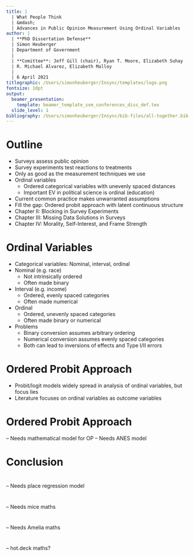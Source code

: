 ```yaml
---
title: |
  | What People Think
  | &mdash;
  | Advances in Public Opinion Measurement Using Ordinal Variables
author: |
  | **PhD Dissertation Defense**
  | Simon Heuberger
  | Department of Government
  | 
  | **Comittee**: Jeff Gill (chair), Ryan T. Moore, Elizabeth Suhay
  | R. Michael Alvarez, Elizabeth Malloy
  | 
  | 6 April 2021
titlegraphic: /Users/simonheuberger/Insync/templates/logo.png
fontsize: 10pt
output:
  beamer_presentation:
    template: beamer_template_svm_conferences_diss_def.tex
  slide_level: 1
bibliography: /Users/simonheuberger/Insync/bib-files/all-together.bib
---
```



# Outline

* Surveys assess public opinion
* Survey experiments test reactions to treatments
* Only as good as the measurement techniques we use
* Ordinal variables
    + Ordered categorical variables with unevenly spaced distances
    + Important EV in political science is ordinal (education)
* Current common practice makes unwarranted assumptions
* Fill the gap: Ordered probit approach with latent continuous structure
* Chapter II: Blocking in Survey Experiments
* Chapter III: Missing Data Solutions in Surveys
* Chapter IV: Morality, Self-Interest, and Frame Strength


# 

\centering \LARGE \textcolor{pigmentblue}{Ordinal Variables and Proposed Ordered Probit Approach}


# Ordinal Variables

* Categorical variables: Nominal, interval, ordinal
* Nominal (e.g. race)
    + Not intrinsically ordered
    + Often made binary
* Interval (e.g. income)
    + Ordered, evenly spaced categories
    + Often made numerical
* Ordinal
    + Ordered, unevenly spaced categories
    + Often made binary or numerical
* Problems
    + Binary conversion assumes arbitrary ordering
    + Numerical conversion assumes evenly spaced categories
    + Both can lead to inversions of effects and Type I/II errors


# Ordered Probit Approach

* Probit/logit models widely spread in analysis of ordinal variables, but focus lies 
* Literature focuses on ordinal variables as outcome variables

# Ordered Probit Approach

-- Needs mathematical model for OP
-- Needs ANES model

# 

\centering \LARGE \textcolor{pigmentblue}{Chapter II: Blocking in Survey Experiments with a New Method to Measure Ordinal Variables}

# 

\centering \LARGE \textcolor{pigmentblue}{Chapter III: Quality Comparison of Major Missing Data Solutions with a Proposed New Method for Ordinal Variables}

# 

\centering \LARGE \textcolor{pigmentblue}{Chapter IV: Morality, Self-Interest, and Frame Strength}


<!-- Example of table, delete when done -->
<!-- \begin{table}[H] -->
<!-- \caption{Randomization in Experiments} -->
<!-- \centering -->
<!-- \begin{tabular}{*{2}{l}} -->
<!-- \bottomrule -->
<!-- \midrule -->
<!-- Unit Characteristics Are Known & Unit Characteristics Are Not Known\\ -->
<!-- \midrule -->
<!-- Complete Randomization & Complete Randomization\\ -->
<!-- `Nonsequential' Blocking & -------- \\ -->
<!-- -------- & Sequential Blocking\\ -->
<!-- \bottomrule -->
<!-- \end{tabular} -->
<!-- \label{seq_rand_overview} -->
<!-- \end{table} -->

<!-- Example of three bullet levels, delete when done -->
<!-- * Original -->
<!--     + Online survey experiment in chapter IV -->
<!--         - Once with sequential blocking -->
<!--         - Once with complete randomization -->

<!-- Example of equation, delete when done -->
<!-- * Entropy measure $H$, for a given discrete variable $f(X)=[p_1,p_2,...,p_k]$: -->
<!-- $$H = - \sum p_i ln(p_i), \sum p_i = 1$$ -->

<!--     $p_i$: observed counts for each possible answer category of survey variable -->


# Conclusion


# 
\centering \LARGE \textcolor{pigmentblue}{Thank you!}




# 
\centering \LARGE \textcolor{pigmentblue}{Chapter II}

#
\begin{figure}[H]
  \includegraphics[width=\textwidth,height=\textheight,keepaspectratio]{Boxplot-Law-Large-Numbers-1.pdf}
  \caption{\scriptsize{Figure 2.1: Distances Between Treatment Group Means in Randomized and Blocked Data. Increasing Sample Size for 2 (Top Row), 3 (Second Row), 5 (Third Row), and 10 Treatment Groups (Bottom Row). Leftmost Pair on the Right Panel Is the Same as the Pair on the Left Panel}}
\end{figure}

#
\begin{figure}[H]
  \includegraphics[width=\textwidth,height=\textheight,keepaspectratio]{Hist-Law-Large-Numbers-1.pdf}
  \caption{\scriptsize{Figure 2.2: Distribution of Treatment Group Differences in Randomized and Blocked Data for 2 (Top Left), 3 (Top Right), 5 (Bottom Left), and 10 Treatment Groups (Bottom Right). Overlapping Area Shown in Dark Purple}}
\end{figure}

# 
\begin{figure}
\centering
\begin{tikzpicture}
    \node [block2rw] (model) {\scriptsize{Linear Model: Ordinal Variable $\sim$ Predictors}};
    \node [block2rw, below =1cm of model] (train) {\scriptsize{Train model on data}};
    \node [block2rw, below =1cm of train] (cutoff) {\scriptsize{Estimate cutoff thresholds between categories}};
    \node [block2rw, below =1cm of cutoff] (bin) {\scriptsize{Bin cases according to linear predictors}};
    \node [block2rw, below =1cm of bin] (cats) {\scriptsize{Use re-estimated categories}};
	\coordinate[below=0cm of model] (modelc);
	\coordinate[above=0cm of train] (trainac);
	\coordinate[below=0cm of train] (trainbc);
	\coordinate[above=0cm of cutoff] (cutoffac);
	\coordinate[below=0cm of cutoff] (cutoffbc);
	\coordinate[above=0cm of bin] (binac);
	\coordinate[below=0cm of bin] (binbc);
	\coordinate[above=0cm of cats] (catsc);
	\path [line] (modelc) -- (trainac);
	\path [line] (trainbc) -- (cutoffac);
	\path [line] (cutoffbc) -- (binac);
	\path [line] (binbc) -- (catsc);
\end{tikzpicture}
\caption{\scriptsize{Figure 2.3: Ordered Probit Workflow}}
\end{figure}

#
\begin{table}[!htbp] \centering 
  \caption{Table 2.1: Ordered Probit Threshold Estimates} 
  \label{education-categories} 
\begin{tabular}{r@{}lr@{}lr@{}lr@{}l} 
\\[-1.8ex]\hline 
\hline \\[-1.8ex] 
\multicolumn{2}{c}{Thresholds} & \multicolumn{2}{c}{Coefficients} & \multicolumn{2}{c}{Standard Errors} & \multicolumn{2}{c}{t-values} \\ 
\hline \\[-1.8ex] 
Up to 1st $\mid$ & \,1st-4th & -7.&869 & 1.&024 & -7.&681 \\ 
1st-4th $\mid$ & \,5th-6th & -7.&146 & 0.&717 & -9.&965 \\ 
5th-6th $\mid$ & \,7th-8th & -5.&379 & 0.&326 & -16.&515 \\ 
7th-8th $\mid$ & \,9th & -4.&671 & 0.&253 & -18.&472 \\ 
9th $\mid$ & \,10th & -3.&920 & 0.&206 & -19.&070 \\ 
10th $\mid$ & \,11th & -3.&468 & 0.&188 & -18.&489 \\ 
11th $\mid$ & \,12th & -2.&984 & 0.&174 & -17.&100 \\ 
12th $\mid$ & \,HS grad & -2.&511 & 0.&166 & -15.&116 \\ 
HS grad $\mid$ & \,Some college & -0.&711 & 0.&154 & -4.&607 \\ 
Some college $\mid$ & \,Associate & 0.&384 & 0.&154 & 2.&500 \\ 
Associate $\mid$ & \,Bachelor's & 1.&045 & 0.&154 & 6.&766 \\ 
Bachelor's $\mid$ & \,Master's & 2.&478 & 0.&160 & 15.&538 \\ 
Master's $\mid$ & \,Professional & 4.&099 & 0.&177 & 23.&144 \\ 
Professional $\mid$ & \,Doctorate & 4.&838 & 0.&197 & 24.&589 \\ 
\hline \\[-1.8ex] 
\end{tabular} 
\end{table}

#
\begin{figure}[H]
  \includegraphics[width=\textwidth,height=\textheight,keepaspectratio]{Density-Education-Categories-Linear-Predictors-1.pdf}
  \caption{\scriptsize{Figure 2.4: Distribution of Education Linear Predictor Data Cases. Vertical Lines Are Threshold Cutpoints. No Cases Fall Lower than `12th|HS grad` or Higher than `Master's|Professional`}}
\end{figure}

#
\begin{figure}[H]
  \includegraphics[width=\textwidth,height=\textheight,keepaspectratio]{Barplot-Education-Categories-1.pdf}
  \caption{\scriptsize{Figure 2.5: Distribution of Education Categories. Original ANES Categories on the Left, Ordered Probit Estimated Categories on the Right. Categories Below `High School Graduate` and `Above Master's` Are Gone. OP Categories Can Now Be Used For Blocking}}
\end{figure}

#
 \begin{table}[!htbp] \centering  
 \caption{Table 2.2: Summary of ANOVA Regression of Variable on ANES/OP Indicator. Differentiated by Treatment Group}   
 \label{aov-sum}
\resizebox{\textwidth}{!}{
 \begin{tabular}{@{\extracolsep{5pt}} D{.}{.}{-3} D{.}{.}{-3} D{.}{.}{-3} D{.}{.}{-3} D{.}{.}{-3} D{.}{.}{-3} } 
 \\[-1.8ex]\hline 
 \hline \\[-1.8ex] 
 \multicolumn{1}{l}{} & \multicolumn{1}{l}{Df} & \multicolumn{1}{l}{Sum.Sq} & \multicolumn{1}{l}{Mean.Sq} & \multicolumn{1}{l}{F-value} & \multicolumn{1}{l}{p-value} \\ 
 \hline \\[-1.8ex] 
\multicolumn{1}{l}{\textbf{Age}} & & & & & \\ 
 \multicolumn{1}{l}{T1} & 1 & 0.107 & 0.107 & 0.000 & 0.985 \\
 \multicolumn{1}{l}{T1 Residuals} & 2,098 & 641,917.600 & 305.966 & & \\
 \multicolumn{1}{l}{T2} & 1 & 414.519 & 414.519 & 1.340 & 0.247 \\ 
 \multicolumn{1}{l}{T2 Residuals} & 2,098 & 648,946.600 & 309.317 & & \\
 \multicolumn{1}{l}{T3} & 1 & 427.954 & 427.954 & 1.401 & 0.237 \\
 \multicolumn{1}{l}{T3 Residuals} & 2,098 & 641,038.400 & 305.547 & & \\ 
 & & & & & \\
\multicolumn{1}{l}{\textbf{Feel Trump}} & & & & & \\  
 \multicolumn{1}{l}{T1} & 1 & 1,164.808 & 1,164.808 & 0.979 & 0.323 \\ 
 \multicolumn{1}{l}{T1 Residuals} & 2,098 & 2,496,492.000 & 1,189.939 & & \\
 \multicolumn{1}{l}{T2} & 1 & 7,054.667 & 7,054.667 & 5.699 & 0.017 \\ 
 \multicolumn{1}{l}{T2 Residuals} & 2,098 & 2,597,204.000 & 1,237.943 & & \\
 \multicolumn{1}{l}{T3} & 1 & 2,486.298 & 2,486.298 & 2.023 & 0.155 \\ 
 \multicolumn{1}{l}{T3 Residuals} & 2,098 & 2,577,984.000 & 1,228.782 & & \\ 
 \hline \\[-1.8ex]
 \end{tabular}} 
 \end{table}

#
-- Needs place regression model

#
\begin{figure}[H]
  \includegraphics[width=\textwidth,height=\textheight,keepaspectratio]{Density-Plot-Placebo-Treatment-1.pdf}
  \caption{\scriptsize{Figure 2.6: Distribution of Placebo Treatment Coeﬀicients by Education Set. Overlapping Area Shown in Dark Purple}}
\end{figure}




# 
\centering \LARGE \textcolor{pigmentblue}{Chapter III}

# 
\begin{figure}
\centering
\resizebox{\textwidth}{!}{
\begin{tikzpicture}
    \node [block3] (ds) {\scriptsize{Data set with missing values}};
    \node [block2r, above right=1.2cm and 1.8cm of ds] (imp1) {\scriptsize{Imputed data set 1}};
    \node [block2r, above right=-0.4cm and 1.8cm of ds] (imp2) {\scriptsize{Imputed data set 2}};
    \node [block2r, below right=1.2cm and 1.8cm of ds] (impi) {\scriptsize{Imputed data set $i$}};
	\coordinate[right=0cm of ds] (dsc);
	\coordinate[left=0cm of imp1] (imp1lc);	
	\coordinate[left=0cm of imp2] (imp2lc);	
	\coordinate[left=0cm of impi] (impilc);	
	\path [line] (dsc) -- (imp1lc);
	\path [line] (dsc) -- (imp2lc);
	\path (imp2) --node[auto=false]{\Large{\vdots}} (impi);
	\path [line] (dsc) -- (impilc);
    \node [block2r, right=1cm of imp1] (results1) {\scriptsize{Results 1}};
    \node [block2r, right=1cm of imp2] (results2) {\scriptsize{Results 2}};
    \node [block2r, right=1cm of impi] (resultsi) {\scriptsize{Results $i$}};
	\coordinate[right=0cm of imp1] (imp1rc);
	\coordinate[right=0cm of imp2] (imp2rc);
	\coordinate[right=0cm of impi] (impirc);
	\coordinate[left=0cm of results1] (results1lc);	
	\coordinate[left=0cm of results2] (results2lc);	
	\coordinate[left=0cm of resultsi] (resultsilc);	
	\path [line] (imp1rc) -- (results1lc);
	\path [line] (imp2rc) -- (results2lc);
	\path (results2) --node[auto=false]{\Large{\vdots}} (resultsi);
	\path [line] (impirc) -- (resultsilc);
    \node [block3, below right=1.2cm and 1.8cm of results1] (results) {\scriptsize{Combined result}};
	\coordinate[left=0cm of results] (resultsc);
	\coordinate[right=0cm of results1] (results1rc);	
	\coordinate[right=0cm of results2] (results2rc);	
	\coordinate[right=0cm of resultsi] (resultsirc);	
	\path [line] (results1rc) -- (resultsc);
	\path [line] (results2rc) -- (resultsc);
	\path [line] (resultsirc) -- (resultsc);
\end{tikzpicture}}
\label{mi-workflow}
\caption{\scriptsize{Figure 3.1: Multiple Imputation Workflow}}
\end{figure}

#
-- Needs mice maths

# 
-- Needs Amelia maths

# 
-- hot.deck maths?

#
\begin{table}[!htbp] 
  \centering
  \caption{Table 3.1: Illustrative Data}
  \label{ordmiss-ordspace}
\resizebox{\textwidth}{!}{
\begin{tabular}{lccccc}
  \bottomrule 
  \midrule
  Respondent & Age & Party ID & Education & Income & Gender\\
  \hline
  A & 25 & Republican & High School Graduate & \$30-40,000 & Male \\
  B & 40 & NA & Some High School &  \$20-30,000 & Female\\
  C & 30 & Democrat & Bachelor's Degree &  \$50-60,000 & Female\\
  \bottomrule 
  \end{tabular}}
\end{table}

#
\begin{table}[!htbp] \centering 
  \caption{Table 3.2: Illustrative Data `polr` Results} 
  \label{ordmiss-ill-res} 
\begin{tabular}{r@{}lr@{}l} 
\\[-1.8ex]\hline 
\hline \\[-1.8ex] 
\multicolumn{2}{c}{Intercepts} & \multicolumn{2}{c}{Thresholds} \\ 
\hline \\[-1.8ex] 
Less Than High School $\mid$ & \,Some High School & 2.&418 \\ 
Some High School $\mid$ & \,High School Graduate & 3.&495 \\ 
High School Graduate $\mid$ & \,Some College & 4.&214 \\ 
Some College $\mid$ & \,Bachelor's Degree & 5.&727 \\ 
Bachelor's Degree $\mid$ & \,Master's Degree & 7.&412 \\ 
\hline \\[-1.8ex] 
\end{tabular} 
\end{table} 

#
\begin{table}[!htbp] \centering 
  \caption{Table 3.3: Illustrative Data Value Replacements} 
  \label{ordmiss-ill-mid} 
\begin{tabular}{@{\extracolsep{5pt}} D{.}{.}{-3} D{.}{.}{-3} } 
\\[-1.8ex]\hline 
\hline \\[-1.8ex] 
\multicolumn{1}{c}{Original Education Categories} & \multicolumn{1}{c}{Mid-Cutpoints} \\ 
\hline \\[-1.8ex] 
\multicolumn{1}{c}{Less Than High School} & 1.879 \\ 
\multicolumn{1}{c}{Some High School} & 2.956 \\ 
\multicolumn{1}{c}{High School Graduate} & 3.854 \\ 
\multicolumn{1}{c}{Some College} & 4.970 \\ 
\multicolumn{1}{c}{Bachelor's Degree} & 6.569 \\ 
\multicolumn{1}{c}{Master's Degree} & 8.254 \\ 
\hline \\[-1.8ex] 
\end{tabular} 
\end{table}

# 
 \begin{table}[!htbp] \centering   
 \caption{Table 3.4: Accuracy of Multiple Imputation Methods. ANES and CCES Data, MAR, 5 Variables with NA (reduced)}   
 \label{mar.5var}  
\resizebox{6cm}{!}{
 \begin{tabular}{ccr@{}lr@{}l}  
 \\[-1.8ex]\hline 
 \hline \\[-1.8ex]  
 \multicolumn{1}{c}{Method} & \multicolumn{1}{c}{Variable} & \multicolumn{2}{c}{ANES} & \multicolumn{2}{c}{CCES} \\
 \hline \\[-1.8ex]  
 true & Male & 0.&4890 & 0.&4830 \\
 hd.ord & Male & --0.&0013 & --0.&0011 \\
 hot.deck & Male & --0.&0013 & --0.&0014 \\
 amelia & Male & +0.&0002 & --0.&0001 \\
 mice & Male & +0.&0001 & --0.&0001 \\
 na.omit & Male & --0.&0392 & --0.&0414 \\
 true & Interest & 2.&9340 & 3.&3290 \\
 hd.ord & Interest & --0.&0130 & --0.&0125 \\
 hot.deck & Interest & --0.&0191 & --0.&0196 \\ 
 amelia & Interest & +0.&0003 & +0.&0003 \\ 
 mice & Interest & +0.&0003 & +0.&0000 \\
 na.omit & Interest & --0.&0705 & --0.&0724 \\
 true & Age & 50.&0410 & 52.&8230 \\
 hd.ord & Age & --0.&3888 & --0.&2616 \\
 hot.deck & Age & --0.&4597 & --0.&3895 \\
 amelia & Age & +0.&0007 & --0.&0033 \\
 mice & Age & +0.&0017 & --0.&0073 \\
 na.omit & Age & --1.&1875 & --1.&2361 \\
 \hline \\[-1.8ex]  
\end{tabular}} 
\end{table} 

#
\begin{table}[!htbp] \centering 
 \caption{Table 3.5: Accuracy of Multiple Imputation Methods. ANES and CCES Data, MNAR, 5 Variables with NA (reduced)}  
 \label{mnar.5var} 
\resizebox{6cm}{!}{
 \begin{tabular}{ccr@{}lr@{}l} 
 \\[-1.8ex]\hline 
 \hline \\[-1.8ex]  
 \multicolumn{1}{c}{Method} & \multicolumn{1}{c}{Variable} & \multicolumn{2}{c}{ANES} & \multicolumn{2}{c}{CCES} \\
 \hline \\[-1.8ex]  
 true & Male & 0.&4890 & 0.&4830 \\ 
 hd.ord & Male & --0.&0136 & --0.&0116 \\ 
 hot.deck & Male & --0.&0133 & --0.&0124 \\
 amelia & Male & --0.&0132 & --0.&0121 \\
 mice & Male & --0.&0132 & --0.&0120 \\
 na.omit & Male & --0.&0214 & --0.&0219 \\
 true & Interest & 2.&9340 & 3.&3290 \\ 
 hd.ord & Interest & --0.&0288 & --0.&0246 \\ 
 hot.deck & Interest & --0.&0335 & --0.&0296 \\
 amelia & Interest & --0.&0167 & --0.&0146 \\
 mice & Interest & --0.&0167 & --0.&0146 \\
 na.omit & Interest & --0.&0379 & --0.&0372 \\
 true & Age & 50.&0410 & 52.&8230 \\
 hd.ord & Age & --0.&6319 & --0.&4596 \\ 
 hot.deck & Age & --0.&7415 & --0.&5929 \\ 
 amelia & Age & --0.&2450 & --0.&2266 \\
 mice & Age & --0.&2369 & --0.&2160 \\ 
 na.omit & Age & --0.&6427 & --0.&6392 \\
 \hline \\[-1.8ex] 
\end{tabular}} 
\end{table}

#
\begin{table}[!htbp] \centering  
 \caption{Table 3.6: Accuracy of Multiple Imputation Methods. ANES and CCES Data, 2 Ordinal Variables (Education, Interest), MAR, 4 Variables with NA (reduced)} 
 \label{mult.mar.4var} 
\resizebox{7cm}{!}{
 \begin{tabular}{ccr@{}lr@{}l} 
 \\[-1.8ex]\hline 
 \hline \\[-1.8ex] 
 \multicolumn{1}{c}{Method} & \multicolumn{1}{c}{Variable} & \multicolumn{2}{c}{ANES} & \multicolumn{2}{c}{CCES} \\
 \hline \\[-1.8ex]
 true & Democrat & 0.&3420 & 0.&3770 \\
 hd.ord & Democrat & --0.&0008 & +0.&0002 \\
 hot.deck & Democrat & --0.&0018 & --0.&0005 \\
 amelia & Democrat & +0.&0002 & +0.&0001 \\
 mice & Democrat & +0.&0001 & +0.&0002 \\
 ha.omit & Democrat & --0.&0333 & --0.&0294 \\
 true & Income & 16.&6140 & 6.&4810 \\
 hd.ord & Income & --0.&0830 & --0.&0246 \\
 hot.deck & Income & --0.&1523 & --0.&0516 \\
 amelia & Income & +0.&0010 & --0.&0006 \\
 mice & Income & --0.&0008 & +0.&0002 \\
 ha.omit & Income & --0.&5771 & --0.&2564 \\
 \hline \\[-1.8ex] 
\end{tabular}} 
\end{table} 

#
\begin{table}[!htbp] \centering
 \caption{Table 3.7: Accuracy of Multiple Imputation Methods. ANES and CCES Data, 2 Ordinal Variables (Education, Interest), MNAR, 4 Variables with NA (reduced)} 
 \label{mult.mnar.4var} 
\resizebox{7cm}{!}{
 \begin{tabular}{ccr@{}lr@{}l} 
 \\[-1.8ex]\hline  
 \hline \\[-1.8ex]
 \multicolumn{1}{c}{Method} & \multicolumn{1}{c}{Variable} & \multicolumn{2}{c}{ANES} & \multicolumn{2}{c}{CCES} \\
 \hline \\[-1.8ex] 
 true & Democrat & 0.&3420 & 0.&3770 \\ 
 hd.ord & Democrat & --0.&0142 & --0.&0133 \\ 
 hot.deck & Democrat & --0.&0155 & --0.&0131 \\
 amelia & Democrat & --0.&0136 & --0.&0131 \\
 mice & Democrat & --0.&0127 & --0.&0130 \\
 na.omit & Democrat & --0.&0211 & --0.&0185 \\
 true & Income & 16.&6140 & 6.&4810 \\
 hd.ord & Income & --0.&2481 & --0.&1034 \\ 
 hot.deck & Income & --0.&3174 & --0.&1303 \\
 amelia & Income & --0.&1555 & --0.&0741 \\
 mice & Income & --0.&1568 & --0.&0730 \\
 na.omit & Income & --0.&3114 & --0.&1513 \\
 \hline \\[-1.8ex] 
\end{tabular}} 
\end{table} 

#
\begin{figure}[H]
  \includegraphics[width=\textwidth,height=\textheight,keepaspectratio]{Increased-Missingness-20-Percent-1.pdf}
  \caption{\scriptsize{Figure 3.6: Accuracy of Multiple Imputation Methods for 20 Percent Missingness. CCES Data, MAR, Five Variables with NA. Y-Axis Shows Percentages/Means}}
\end{figure}

#
\begin{figure}[H]
  \includegraphics[width=\textwidth,height=\textheight,keepaspectratio]{Increased-Missingness-50-Percent-1.pdf}
  \caption{\scriptsize{Figure 3.7: Accuracy of Multiple Imputation Methods for 50 Percent Missingness. CCES Data, MAR, Five Variables with NA. Y-Axis Shows Percentages/Means}}
\end{figure}

#
\begin{table}[!htbp] \centering 
  \caption{Table 3.8: Runtimes of Multiple Imputation Methods (in Minutes). ANES and CCES Data, MAR, 5 Variables with NA} 
  \label{runtimes5var} 
\begin{tabular}{@{\extracolsep{5pt}} D{.}{.}{-3} D{.}{.}{-3} D{.}{.}{-3} } 
\\[-1.8ex]\hline 
\hline \\[-1.8ex] 
\multicolumn{1}{c}{} & \multicolumn{1}{c}{ANES} & \multicolumn{1}{c}{CCES} \\ 
\hline \\[-1.8ex] 
\multicolumn{1}{c}{hd.ord} & 2.632 & 2.778 \\ 
\multicolumn{1}{c}{hot.deck} & 2.628 & 2.786 \\ 
\multicolumn{1}{c}{amelia} & 9.052 & 10.611 \\ 
\multicolumn{1}{c}{mice} & 50.445 & 57.205 \\ 
\hline \\[-1.8ex] 
\end{tabular} 
\end{table}

# 
\begin{table}[!htbp] \centering 
  \caption{Table 3.9: Runtimes of Multiple Imputation Methods (in Minutes) by Percentage of Missingness. CCES Data} 
  \label{run.cces.perc} 
\begin{tabular}{@{\extracolsep{5pt}} D{.}{.}{-3} D{.}{.}{-3} D{.}{.}{-3} } 
\\[-1.8ex]\hline 
\hline \\[-1.8ex] 
\multicolumn{1}{c}{Method} & \multicolumn{1}{c}{20\% NA} & \multicolumn{1}{c}{50\% NA} \\ 
\hline \\[-1.8ex] 
\multicolumn{1}{c}{hd.ord} & 2.780 & 12.920 \\ 
\multicolumn{1}{c}{hot.deck} & 2.790 & 13.030 \\ 
\multicolumn{1}{c}{amelia} & 10.610 & 28.770 \\ 
\multicolumn{1}{c}{mice} & 57.210 & 158.840 \\ 
\hline \\[-1.8ex] 
\end{tabular} 
\end{table} 

#
\begin{table}[!htbp] \centering 
  \caption{Table 3.10: `lm` and `polr` Differences in 1992 ANES Data as Used by Bartels (1999)} 
  \label{ordmiss-bartels-92} 
\resizebox{\textwidth}{!}{
\begin{tabular}{@{\extracolsep{5pt}}lD{.}{.}{-3} D{.}{.}{-3} D{.}{.}{-3} } 
\\[-1.8ex]\hline 
\hline \\[-1.8ex] 
 & \multicolumn{3}{c}{\textit{Dependent variable:}} \\ 
\cline{2-4} 
\\[-1.8ex] & \multicolumn{1}{c}{Campaign Interest} & \multicolumn{1}{c}{Education} & \multicolumn{1}{c}{Education} \\ 
\\[-1.8ex] & \multicolumn{1}{c}{\textit{OLS}} & \multicolumn{1}{c}{\textit{OLS}} & \multicolumn{1}{c}{\textit{ordered}} \\ 
 & \multicolumn{1}{c}{\textit{}} & \multicolumn{1}{c}{\textit{}} & \multicolumn{1}{c}{\textit{logistic}} \\ 
\hline \\[-1.8ex] 
 Education & 0.023^{}$ $(0.004) &  &  \\ 
  Age & 0.002^{}$ $(0.001) & -0.032^{}$ $(0.004) & -0.021^{}$ $(0.003) \\ 
  Income & 0.071^{}$ $(0.037) & 4.092^{}$ $(0.245) & 3.133^{}$ $(0.204) \\ 
  Black & -0.028$ $(0.028) & -0.865^{}$ $(0.198) & -0.673^{}$ $(0.150) \\ 
  Female & -0.055^{}$ $(0.018) & -0.058$ $(0.133) & -0.054$ $(0.102) \\ 
  Partisan strength & 0.214^{}$ $(0.027) & 0.290$ $(0.198) & 0.196$ $(0.152) \\ 
  Days before election & -0.001^{}$ $(0.0005) & 0.014^{}$ $(0.004) & 0.012^{}$ $(0.003) \\ 
  Constant & 0.391^{}$ $(0.038) & -0.388$ $(0.273) &  \\ 
 \hline \\[-1.8ex] 
Observations & \multicolumn{1}{c}{1,359} & \multicolumn{1}{c}{1,359} & \multicolumn{1}{c}{1,359} \\ 
R$^{2}$ & \multicolumn{1}{c}{0.114} & \multicolumn{1}{c}{0.248} &  \\ 
Adjusted R$^{2}$ & \multicolumn{1}{c}{0.109} & \multicolumn{1}{c}{0.245} &  \\ 
Residual Std. Error & \multicolumn{1}{c}{0.331 (df = 1351)} & \multicolumn{1}{c}{2.401 (df = 1352)} &  \\ 
F Statistic & \multicolumn{1}{c}{24.750$^{}$ (df = 7; 1351)} & \multicolumn{1}{c}{74.507$^{}$ (df = 6; 1352)} &  \\ 
\hline \\[-1.8ex] 
\end{tabular}} 
\end{table} 

#
\begin{figure}[H]
  \includegraphics[width=\textwidth,height=\textheight,keepaspectratio]{Density-Plots-Bartels-1992-1.pdf}
  \caption{\scriptsize{Figure 3.8: Distributions of `lm` and `polr` Coefficients in 1992 ANES Data as Used by Bartels (1999)}}
\end{figure}




# 
\centering \LARGE \textcolor{pigmentblue}{Chapter IV}

#
\begin{table}[!htbp]
\caption{Table 4.1: Foundations of Moral Intuitions}
\centering
\resizebox{\textwidth}{!}{
\begin{tabular}{>{\itshape}l ll >{\itshape}l l}
\bottomrule 
\midrule
\multicolumn{2}{c}{\textbf{Positive}} & & \multicolumn{2}{c}{\textbf{Negative}}\\
\cmidrule{1-2}
\cmidrule{4-5}
Care & Cherishing, protecting others & & Harm & Hurting others\\
Fairness & Rendering justice by shared rules & & Cheating & Flouting justice/shared rules\\
Loyalty & Standing with your group & & Betrayal & Opposing your group\\
Authority & Submitting to tradition/authority & & Subversion & Resisting tradition/authority\\
Sanctity & Repulsion at disgust & & Degradation & Enjoyment of disgust \\
Liberty & Acting without constraint & & Oppression & Dominate/Constrain others\\
\bottomrule
\multicolumn{5}{l}{\footnotesize{Positive and negative foundations are conceptual opposites.}} \\
\end{tabular}}
\label{framing-foundations}
\end{table} 

#
\begin{table}[!htbp]
\captionof{table}{Table 4.2: Ordinal Logistic Regression Results (reduced)\label{exp-anes-op}}
\centering
\resizebox{\textwidth}{!}{
\begin{tabular}{@{\extracolsep{-60pt}}lD{.}{.}{-3} D{.}{.}{-3} } 
\\[-1.8ex]\hline 
\hline \\[-1.8ex] 
 & \multicolumn{2}{c}{\textit{Dependent variable:}} \\ 
\cline{2-3} 
\\[-1.8ex] & \multicolumn{2}{c}{Healthcare}\\ 
 & \multicolumn{1}{c}{ANES} & \multicolumn{1}{c}{OP}\\ 
\hline \\[-1.8ex] 
 Moral opposing &0.001$ $(-0.373$, $0.376) &-0.773^{}$ $(-1.121$, $-0.425) \\
 Moral supporting &0.481^{}$ $(0.124$, $0.838) &-0.352^{}$ $(-0.696$, $-0.007)\\ 
 Self-interest opposing &-0.053$ $(-0.385$, $0.279) &-0.578^{}$ $(-0.928$, $-0.228)\\ 
 Self-interest supporting &0.132$ $(-0.227$, $0.490) &-0.212$ $(-0.548$, $0.124) \\
\\[-1.8ex] & \multicolumn{2}{c}{Environment}\\
 & \multicolumn{1}{c}{ANES} & \multicolumn{1}{c}{OP}\\ 
\hline \\[-1.8ex] 
 Moral opposing &-0.662^{}$ $(-1.035$, $-0.288) &-0.390^{}$ $(-0.730$, $-0.051) \\ 
 Moral supporting &-0.128$ $(-0.503$, $0.247) &-0.222$ $(-0.571$, $0.127) \\ 
 Self-interest opposing &-0.207$ $(-0.575$, $0.161) &-0.270$ $(-0.614$, $0.073) \\ 
 Self-interest supporting &0.292^{}$ $(-0.056$, $0.640) &-0.054$ $(-0.397$, $0.289) \\ 
 \hline \\[-1.8ex] 
Observations & \multicolumn{1}{c}{1,062} & \multicolumn{1}{c}{1,103}\\ 
\hline \\[-1.8ex] 
\end{tabular}} 
\end{table}

#
\begin{figure}[H]
  \includegraphics[width=\textwidth,height=\textheight,keepaspectratio]{Scatterplot-Exponentiated-OP-HC-1.pdf}
  \caption{\scriptsize{Figure 4.1: Exponentiated Coefficients with Confidence Intervals. OP, Healthcare}}
\end{figure}

#
\begin{figure}[H]
  \includegraphics[width=\textwidth,height=\textheight,keepaspectratio]{Scatterplot-Exponentiated-OP-EV-1.pdf}
  \caption{\scriptsize{Figure 4.2: Exponentiated Coefficients with Confidence Intervals. OP, Environment}}
\end{figure}

#
\begin{figure}[H]
  \includegraphics[width=\textwidth,height=\textheight,keepaspectratio]{Scatterplot-Exponentiated-AN-EV-1.pdf}
  \caption{\scriptsize{Figure 4.3: Exponentiated Coefficients with Confidence Intervals. ANES, Environment}}
\end{figure}

#
\begin{table}[!htbp]
\captionof{table}{Table 4.3: Ordinal Logistic Regression Results. High and Low Morality, Healthcare (reduced)\label{exp-hc-mor-high-low}}
\centering
\resizebox{\textwidth}{!}{
\begin{tabular}{@{\extracolsep{-60pt}}lD{.}{.}{-3} D{.}{.}{-3} } 
\\[-1.8ex]\hline 
\hline \\[-1.8ex] 
 & \multicolumn{2}{c}{\textit{Dependent variable:}} \\ 
\cline{2-3} 
\\[-1.8ex] & \multicolumn{2}{c}{Healthcare} \\ 
 & \multicolumn{1}{c}{ANES High} & \multicolumn{1}{c}{ANES Low}\\
\hline \\[-1.8ex] 
 Moral opposing & -0.508$ $(-1.167$, $0.151) &0.205$ $(-0.513$, $0.923) \\
  Moral supporting &0.760^{}$ $(0.114$, $1.406) &0.510^{}$ $(-0.083$, $1.103) \\ 
  Self-interest opposing & -0.00002$ $(-0.600$, $0.600) &0.013$ $(-0.552$, $0.578) \\
  Self-interest supporting &0.023$ $(-0.620$, $0.667) &0.044$ $(-0.577$, $0.665) \\
 \hline \\[-1.8ex] 
Observations & \multicolumn{2}{c}{354}\\
\\[-1.8ex] & \multicolumn{1}{c}{OP High} & \multicolumn{1}{c}{OP Low} \\ 
\hline \\[-1.8ex] 
 Moral opposing & -1.132^{}$ $(-1.747$, $-0.517) & -0.467$ $(-1.084$, $0.150) \\ 
  Moral supporting & -0.452$ $(-1.069$, $0.165) & -0.236$ $(-0.869$, $0.397) \\ 
  Self-interest opposing & -0.917^{}$ $(-1.553$, $-0.282) & -0.463$ $(-1.102$, $0.177) \\ 
  Self-interest supporting & -0.223$ $(-0.801$, $0.355) & -0.265$ $(-0.877$, $0.348) \\ 
 \hline \\[-1.8ex] 
Observations & \multicolumn{2}{c}{367} \\ 
\hline \\[-1.8ex] 
\end{tabular}}
\end{table}

#
\begin{table}[!htbp]
\captionof{table}{Table 4.4: Ordinal Logistic Regression Results. High and Low Morality, Environment (reduced)\label{exp-ev-mor-high-low}}
\centering
\resizebox{\textwidth}{!}{
\begin{tabular}{@{\extracolsep{-60pt}}lD{.}{.}{-3} D{.}{.}{-3} } 
\\[-1.8ex]\hline 
\hline \\[-1.8ex] 
 & \multicolumn{2}{c}{\textit{Dependent variable:}} \\ 
\cline{2-3} 
\\[-1.8ex] & \multicolumn{2}{c}{Environment} \\ 
 & \multicolumn{1}{c}{ANES High} & \multicolumn{1}{c}{ANES Low}\\
\hline \\[-1.8ex] 
 Moral opposing & -1.059^{}$ $(-1.706$, $-0.412) & -0.142$ $(-0.787$, $0.503) \\
  Moral supporting & -0.333$ $(-1.017$, $0.351) &0.409$ $(-0.264$, $1.083) \\
  Self-interest opposing & -0.121$ $(-0.780$, $0.538) &0.110$ $(-0.582$, $0.801) \\
  Self-interest supporting &0.237$ $(-0.370$, $0.844) &0.732^{}$ $(0.087$, $1.377) \\
 \hline \\[-1.8ex] 
Observations & \multicolumn{2}{c}{354}\\
\\[-1.8ex] & \multicolumn{1}{c}{OP High} & \multicolumn{1}{c}{OP Low} \\ 
\hline \\[-1.8ex] 
 Moral opposing & -0.987^{}$ $(-1.613$, $-0.360) &0.200$ $(-0.405$, $0.805) \\ 
  Moral supporting & -0.355$ $(-0.974$, $0.263) &0.285$ $(-0.335$, $0.906) \\ 
  Self-interest opposing & -0.674^{}$ $(-1.283$, $-0.065) &0.163$ $(-0.453$, $0.780) \\ 
  Self-interest supporting & -0.606^{}$ $(-1.257$, $0.045) &0.649^{}$ $(0.029$, $1.270) \\ 
 \hline \\[-1.8ex] 
Observations & \multicolumn{2}{c}{367}\\
\hline \\[-1.8ex] 
\end{tabular}}
\end{table}

#
\begin{table}
\captionof{table}{Table 4.5: Ordinal Logistic Regression Results. High and Low Self-Interest, Healthcare (reduced)\label{exp-hc-si-high-low}}
\centering
\resizebox{\textwidth}{!}{
\begin{tabular}{@{\extracolsep{-60pt}}lD{.}{.}{-3} D{.}{.}{-3} } 
\\[-1.8ex]\hline 
\hline \\[-1.8ex] 
 & \multicolumn{2}{c}{\textit{Dependent variable:}} \\ 
\cline{2-3} 
\\[-1.8ex] & \multicolumn{2}{c}{Healthcare} \\ 
 & \multicolumn{1}{c}{ANES High} & \multicolumn{1}{c}{ANES Low}\\
\hline \\[-1.8ex] 
 Moral opposing &0.024$ $(-0.634$, $0.682) & -0.275$ $(-0.950$, $0.401) \\
  Moral supporting &0.396$ $(-0.220$, $1.013) &0.478$ $(-0.176$, $1.132) \\
  Self-interest opposing &0.203$ $(-0.419$, $0.825) & -0.024$ $(-0.594$, $0.547) \\
  Self-interest supporting &0.261$ $(-0.374$, $0.895) &0.227$ $(-0.407$, $0.862) \\
 \hline \\[-1.8ex] 
Observations & \multicolumn{2}{c}{354}\\
\\[-1.8ex] & \multicolumn{1}{c}{OP High} & \multicolumn{1}{c}{OP Low} \\ 
\hline \\[-1.8ex] 
 Moral opposing & -0.877^{}$ $(-1.526$, $-0.229) & -0.752^{}$ $(-1.352$, $-0.153) \\ 
  Moral supporting & -0.699^{}$ $(-1.307$, $-0.090) & -0.488$ $(-1.099$, $0.123) \\ 
  Self-interest opposing & -0.666^{}$ $(-1.296$, $-0.036) & -0.706^{}$ $(-1.308$, $-0.104) \\ 
  Self-interest supporting & -0.576^{}$ $(-1.166$, $0.015) & -0.014$ $(-0.613$, $0.584) \\ 
 \hline \\[-1.8ex] 
Observations & \multicolumn{2}{c}{367}\\
\hline \\[-1.8ex] 
\end{tabular}} 
\end{table}

#
\begin{table}
\captionof{table}{Table 4.6: Ordinal Logistic Regression Results. High and Low Self-Interest, Environment (reduced)\label{exp-ev-si-high-low}}
\centering
\resizebox{\textwidth}{!}{
\begin{tabular}{@{\extracolsep{-60pt}}lD{.}{.}{-3} D{.}{.}{-3} } 
\\[-1.8ex]\hline 
\hline \\[-1.8ex] 
 & \multicolumn{2}{c}{\textit{Dependent variable:}} \\ 
\cline{2-3} 
\\[-1.8ex] & \multicolumn{2}{c}{Environment} \\ 
 & \multicolumn{1}{c}{ANES High} & \multicolumn{1}{c}{ANES Low}\\
\hline \\[-1.8ex] 
 Moral opposing & -0.346$ $(-1.019$, $0.328) & -0.672^{}$ $(-1.322$, $-0.022) \\
  Moral supporting &0.435$ $(-0.248$, $1.118) & -0.144$ $(-0.785$, $0.498) \\
  Self-interest opposing & -0.118$ $(-0.779$, $0.543) & -0.127$ $(-0.794$, $0.539) \\
  Self-interest supporting &0.564^{}$ $(-0.063$, $1.192) &0.116$ $(-0.495$, $0.726) \\
 \hline \\[-1.8ex] 
Observations & \multicolumn{2}{c}{354}\\
\\[-1.8ex] & \multicolumn{1}{c}{OP High} & \multicolumn{1}{c}{OP Low} \\ 
\hline \\[-1.8ex] 
 Moral opposing & -0.970^{}$ $(-1.579$, $-0.362) & -0.484$ $(-1.074$, $0.106) \\ 
  Moral supporting & -0.999^{}$ $(-1.620$, $-0.378) &0.201$ $(-0.439$, $0.840) \\ 
  Self-interest opposing & -0.600^{}$ $(-1.239$, $0.040) & -0.246$ $(-0.851$, $0.359) \\ 
  Self-interest supporting & -0.476$ $(-1.087$, $0.134) & -0.008$ $(-0.608$, $0.592) \\ 
 \hline \\[-1.8ex] 
Observations & \multicolumn{2}{c}{367}\\
\hline \\[-1.8ex] 
\end{tabular}}
\end{table}

#
 \begin{table}[H] \centering  
 \caption{Table 4.7: Accuracy of Multiple Imputation Methods. Framing Data, MAR, 5 Variables with NA (reduced)}   
 \label{mar.5var.frame} 
 \resizebox{7cm}{!}{
 \begin{tabular}{ccr@{}lr@{}l} 
 \\[-1.8ex]\hline 
 \hline \\[-1.8ex] 
 \multicolumn{1}{c}{Method} & \multicolumn{1}{c}{Variable} & \multicolumn{2}{c}{ANES} & \multicolumn{2}{c}{OP} \\
 \hline \\[-1.8ex]
 true & Employed & 0.&5612 & 0.&5684 \\ 
 hot.deck & Employed & +0.&0012 & +0.&0012 \\
 hd.ord & Employed & +0.&0013 & +0.&0013 \\
 amelia & Employed & +0.&0002 & +0.&0001 \\ 
 mice & Employed & --0.&0001 & --0.&0001 \\
 na.omit & Employed & --0.&0353 & --0.&0358 \\
 true & Age & 46.&3475 & 44.&9574 \\
 hot.deck & Age & --0.&1621 & --0.&1711 \\ 
 hd.ord & Age & --0.&3107 & --0.&2837 \\
 amelia & Age & --0.&0009 & +0.&0040 \\
 mice & Age & --0.&0073 & +0.&0000 \\ 
 na.omit & Age & --0.&8376 & --0.&8373 \\
 \hline \\[-1.8ex] 
\end{tabular}} 
\end{table} 

#
\begin{table}[H] \centering 
 \caption{Table 4.8: Accuracy of Multiple Imputation Methods. Framing Data, MNAR, 5 Variables with NA (reduced)}  
 \label{mnar.5var.frame}  
 \resizebox{7cm}{!}{
\begin{tabular}{ccr@{}lr@{}l} 
 \\[-1.8ex]\hline 
 \hline \\[-1.8ex]
 \multicolumn{1}{c}{Method} & \multicolumn{1}{c}{Variable} & \multicolumn{2}{c}{ANES} & \multicolumn{2}{c}{OP} \\
 \hline \\[-1.8ex] 
 true & Employed & 0.&5612 & 0.&5684 \\
 hot.deck & Employed & --0.&0027 & --0.&0028 \\
 hd.ord & Employed & --0.&0030 & --0.&0034 \\
 amelia & Employed & --0.&0031 & --0.&0030 \\
 mice & Employed & --0.&0030 & --0.&0030 \\
 na.omit & Employed & --0.&0180 & --0.&0178 \\
 true & Age & 46.&3475 & 44.&9574 \\ 
 hot.deck & Age & --0.&4322 & --0.&4795 \\
 hd.ord & Age & --0.&6215 & --0.&5925 \\
 amelia & Age & --0.&2420 & --0.&2725 \\ 
 mice & Age & --0.&2441 & --0.&2768 \\ 
 na.omit & Age & --0.&5301 & --0.&5076 \\
 \hline \\[-1.8ex] 
\end{tabular}} 
\end{table} 





# 
\centering \LARGE \textcolor{pigmentblue}{Appendix for Chapter II}

#
\begin{figure}[ht]
\centering
\resizebox{\textwidth}{!}{
\begin{tikzpicture}
    \node [cloud]  (survey) {\scriptsize{P starts survey}};
    \node [cloud, below right=0.8cm and -0.6cm of survey] (dems) {\scriptsize{P answers demographics}};
    \node [cloud, right= 0.2cm of survey] (pulls) {\scriptsize{Pull data from Dropbox}};
    \node [cloud, below right=0.8cm and -0.3cm of pulls] (blocking) {\scriptsize{Blocking}};
    \node [cloud, right= 0.2cm of pulls] (assignment) {\scriptsize{Assignment}};
    \node [cloud, below right=0.8cm and -0.6cm of assignment] (treatment) {\scriptsize{Treatment}};
    \node [cloud, right= 0.2cm of assignment] (results) {\scriptsize{Save data to Dropbox}};
	\path [line] (survey) -- (dems);
	\path [line] (dems) -- (pulls);
	\path [line] (pulls) -- (blocking);
	\path [line] (blocking) -- (assignment);
	\path [line] (assignment) -- (treatment);
	\path [line] (treatment) -- (results);
\end{tikzpicture}}
\caption{\scriptsize{Figure A.1: Online Survey Experiment Workflow}}
\end{figure}

#
\begin{figure}[H]
  \includegraphics[width=\textwidth,height=\textheight,keepaspectratio]{ANES-Blocked-Plot-1-1.pdf}
  \caption{\scriptsize{Figure A.2: Variable Proportions/Means After Blocking ANES Data on ANES and OP Education Categories, Treatment Group 1. `Age` and `Feel Trump` Show Means, All Others Show Proportions}}
\end{figure}

#
\begin{figure}[H]
  \includegraphics[width=\textwidth,height=\textheight,keepaspectratio]{ANES-Blocked-Plot-2-1.pdf}
  \caption{\scriptsize{Figure A.3: Variable Proportions/Means After Blocking ANES Data on ANES and OP Education Categories, Treatment Group 2. `Age` and `Feel Trump` Show Means, All Others Show Proportions}}
\end{figure}

#
\begin{figure}[H]
  \includegraphics[width=\textwidth,height=\textheight,keepaspectratio]{ANES-Blocked-Plot-3-1.pdf}
  \caption{\scriptsize{Figure A.4: Variable Proportions/Means After Blocking ANES Data on ANES and OP Education Categories, Treatment Group 3. `Age` and `Feel Trump` Show Means, All Others Show Proportions}}
\end{figure}

#
\begin{table}[H] \centering 
\caption{Table A.1: Summary of GLM Regression of Variable on ANES/OP Indicator. Differentiated by Treatment Group (reduced)}    
\label{glm-sum}  
 \resizebox{6cm}{!}{
\begin{tabular}{lr@{}lr@{}lr@{}lr@{}l}  
\\[-1.8ex]\hline  
\hline \\[-1.8ex]  
  & \multicolumn{2}{l}{Estimate} & \multicolumn{2}{l}{Std.Error} & \multicolumn{2}{l}{z-value} & \multicolumn{2}{l}{p-value} \\  
\hline \\[-1.8ex]  
\textbf{Race} & & & & \\  
 T1 Intercept & -1.061 & 0.071 & -15.024 & 0.000 \\
 T1 & -0.035 & 0.100 & -0.351 & 0.726 \\ 
 T2 Intercept & -1.153 & 0.072 & -15.952 & 0.000 \\
 T2 & 0.041 & 0.102 & 0.407 & 0.684 \\
 T3 Intercept & -1.206 & 0.073 & -16.452 & 0.000 \\
 T3 & -0.005 & 0.104 & -0.052 & 0.959 \\
   & & & & \\  
\textbf{Income} & & & & \\  
 T1 Intercept & 1.334 & 0.076 & 17.557 & 0.000 \\
 T1 & -0.006 & 0.107 & -0.054 & 0.957 \\
 T2 Intercept & 1.227 & 0.074 & 16.649 & 0.000 \\ 
 T2 & 0.038 & 0.105 & 0.367 & 0.714 \\ 
 T3 Intercept & 1.398 & 0.077 & 18.058 & 0.000 \\ 
 T3 & -0.036 & 0.109 & -0.327 & 0.744 \\
 & & & & \\  
  \textbf{Party ID} & & & & \\  
 T1 Intercept & 0.530 & 0.064 & 8.297 & 0.000 \\
 T1 & 0.125 & 0.091 & 1.367 & 0.172 \\
 T2 Intercept & 0.655 & 0.065 & 10.065 & 0.000 \\
 T2 & -0.125 & 0.091 & -1.367 & 0.172 \\
 T3 Intercept & 0.609 & 0.065 & 9.421 & 0.000 \\ 
 T3 & -0.000 & 0.091 & -0.000 & 1.000 \\ 
 \hline \\[-1.8ex]
\end{tabular}} 
\end{table} 







# 
\centering \LARGE \textcolor{pigmentblue}{Appendix for Chapter III}

#
 \begin{table}[!htbp] \centering    
 \caption{Table B.1: Accuracy of Multiple Imputation Methods. ANES and CCES Data, MAR, 5 Variables with NA, All Observations (reduced)}  
 \label{mar.5var.all}
 \resizebox{5cm}{!}{
\begin{tabular}{ccr@{}lr@{}l} 
 \\[-1.8ex]\hline 
 \hline \\[-1.8ex]
 \multicolumn{1}{c}{Method} & \multicolumn{1}{c}{Variable} & \multicolumn{2}{c}{ANES} & \multicolumn{2}{c}{CCES} \\
 \hline \\[-1.8ex] 
 true & Male & 0.&4868 & 0.&4521 \\
 hd.ord & Male & --0.&0004 & --0.&0001 \\ 
 hot.deck & Male & --0.&0008 & --0.&0002 \\
 amelia & Male & + 0.&0001 & + 0.&0001 \\
 mice & Male & + 0.&0001 & + 0.&0001 \\
 na.omit & Male & --0.&0365 & --0.&0436 \\
 true & Interest & 2.&8806 & 3.&3301 \\
 hd.ord & Interest & --0.&0087 & --0.&0033 \\
 hot.deck & Interest & --0.&0135 & --0.&0046 \\
 amelia & Interest & + 0.&0001 & + 0.&0001 \\
 mice & Interest & + 0.&0000 & + 0.&0000 \\ 
 na.omit & Interest & --0.&0741 & --0.&0763 \\
 true & Age & 50.&3745 & 52.&8639 \\
 hd.ord & Age & --0.&2355 & --0.&0221 \\ 
 hot.deck & Age & --0.&3698 & --0.&0790 \\ 
 amelia & Age & + 0.&0056 & --0.&0006 \\
 mice & Age & + 0.&0053 & --0.&0132 \\
 na.omit & Age & --1.&2785 & --1.&2190 \\
 \hline \\[-1.8ex] 
\multicolumn{2}{c}{Observations} & \multicolumn{2}{c}{2395} & \multicolumn{2}{c}{42205} \\ 
\multicolumn{2}{c}{Iterations} & \multicolumn{2}{c}{1000} & \multicolumn{2}{c}{10} \\ 
\hline \\[-1.8ex] 
 \end{tabular}} 
 \end{table} 
 
#
 \begin{table}[!htbp] \centering   
 \caption{Table B.2: Accuracy of Multiple Imputation Methods. ANES and CCES Data, MNAR, 5 Variables with NA, All Observations (reduced)}   
 \label{mnar.5var.all}  
 \resizebox{5cm}{!}{
\begin{tabular}{ccr@{}lr@{}l} 
 \\[-1.8ex]\hline 
 \hline \\[-1.8ex] 
 \multicolumn{1}{c}{Method} & \multicolumn{1}{c}{Variable} & \multicolumn{2}{c}{ANES} & \multicolumn{2}{c}{CCES} \\
 \hline \\[-1.8ex]  
 true & Male & 0.&4868 & 0.&4521 \\ 
 hd.ord & Male & --0.&0138 & --0.&0129 \\ 
 hot.deck & Male & --0.&0136 & --0.&0131 \\ 
 amelia & Male & --0.&0134 & --0.&0132 \\
 mice & Male & --0.&0134 & --0.&0131 \\ 
 na.omit & Male & --0.&0196 & --0.&0244 \\ 
 true & Interest & 2.&8806 & 3.&3301 \\
 hd.ord & Interest & --0.&0257 & --0.&0171 \\
 hot.deck & Interest & --0.&0299 & --0.&0179 \\
 amelia & Interest & --0.&0178 & --0.&0147 \\
 mice & Interest & --0.&0179 & --0.&0148 \\
 na.omit & Interest & --0.&0407 & --0.&0418 \\
 true & Age & 50.&3745 & 52.&8639 \\ 
 hd.ord & Age & --0.&5240 & --0.&2331 \\
 hot.deck & Age & --0.&6609 & --0.&2764 \\
 amelia & Age & --0.&2533 & --0.&2342 \\
 mice & Age & --0.&2474 & --0.&2371 \\
 na.omit & Age & --0.&7188 & --0.&6476 \\
\hline \\[-1.8ex] 
\multicolumn{2}{c}{Observations} & \multicolumn{2}{c}{2395} & \multicolumn{2}{c}{42205} \\ 
\multicolumn{2}{c}{Iterations} & \multicolumn{2}{c}{1000} & \multicolumn{2}{c}{10} \\ 
\hline \\[-1.8ex] 
\end{tabular}}
\end{table} 

#
 \begin{table}[!htbp] \centering   
 \caption{Table B.3: Accuracy of Multiple Imputation Methods. ANES and CCES Data, MAR, 12 Variables with NA (reduced)}   
 \label{mar.12var} 
 \resizebox{6cm}{!}{
\begin{tabular}{ccr@{}lr@{}l} 
 \\[-1.8ex]\hline 
 \hline \\[-1.8ex] 
 \multicolumn{1}{c}{Method} & \multicolumn{1}{c}{Variable} & \multicolumn{2}{c}{ANES} & \multicolumn{2}{c}{CCES} \\
 \hline \\[-1.8ex] 
 true & Male & 0.&4890 & 0.&4830 \\ 
 hd.ord & Male & --0.&0004 & --0.&0002 \\
 hot.deck & Male & --0.&0001 & --0.&0003 \\  
 amelia & Male & + 0.&0001 & --0.&0001 \\
 mice & Male & + 0.&0000 & --0.&0002 \\
 na.omit & Male & --0.&0256 & --0.&0364 \\
 true & Interest & 2.&9340 & 3.&3290 \\
 hd.ord & Interest & --0.&0053 & --0.&0041 \\
 hot.deck & Interest & --0.&0077 & --0.&0067 \\
 amelia & Interest & + 0.&0001 & --0.&0001 \\
 mice & Interest & + 0.&0000 & --0.&0001 \\ 
 na.omit & Interest & --0.&0620 & --0.&0515 \\
 true & Age & 50.&0410 & 52.&8230 \\
 hd.ord & Age & --0.&1391 & --0.&0883 \\ 
 hot.deck & Age & --0.&1835 & --0.&1435 \\
 amelia & Age & + 0.&0056 & --0.&0015 \\ 
 mice & Age & + 0.&0048 & --0.&0050 \\ 
 na.omit & Age & --0.&8638 & --0.&5974 \\
 \hline \\[-1.8ex]
\end{tabular}} 
\end{table} 

#
 \begin{table}[!htbp] \centering   
 \caption{Table B.4: Accuracy of Multiple Imputation Methods. ANES and CCES Data, MNAR, 12 Variables with NA (reduced)}  
 \label{mnar.12var} 
 \resizebox{6cm}{!}{
\begin{tabular}{ccr@{}lr@{}l} 
 \\[-1.8ex]\hline 
 \hline \\[-1.8ex]
 \multicolumn{1}{c}{Method} & \multicolumn{1}{c}{Variable} & \multicolumn{2}{c}{ANES} & \multicolumn{2}{c}{CCES} \\
 \hline \\[-1.8ex] 
 true & Male & 0.&4890 & 0.&4830 \\ 
 hd.ord & Male & --0.&0055 & --0.&0049 \\ 
 hot.deck & Male & --0.&0053 & --0.&0051 \\ 
 amelia & Male & --0.&0055 & --0.&0050 \\
 mice & Male & --0.&0055 & --0.&0049 \\
 na.omit & Male & --0.&0093 & --0.&0119 \\ 
 true & Interest & 2.&9340 & 3.&3290 \\
 hd.ord & Interest & --0.&0113 & --0.&0090 \\ 
 hot.deck & Interest & --0.&0134 & --0.&0113 \\
 amelia & Interest & --0.&0068 & --0.&0061 \\
 mice & Interest & --0.&0068 & --0.&0061 \\
 na.omit & Interest & --0.&0236 & --0.&0161 \\ 
 true & Age & 50.&0410 & 52.&8230 \\ 
 hd.ord & Age & --0.&2571 & --0.&1732 \\ 
 hot.deck & Age & --0.&3081 & --0.&2251 \\
 amelia & Age & --0.&1100 & --0.&1014 \\ 
 mice & Age & --0.&1047 & --0.&0986 \\ 
 na.omit & Age & --0.&3397 & --0.&1367 \\
 \hline \\[-1.8ex]
\end{tabular}} 
\end{table} 

#
 \begin{table}[!htbp] \centering   
 \caption{Table B.5: Accuracy of Multiple Imputation Methods. ANES and CCES Data, 2 Ordinal Variables (Education, Interest), MAR, 11 Variables with NA (reduced)} 
 \label{mult.mar.11var}  
 \resizebox{6cm}{!}{
\begin{tabular}{ccr@{}lr@{}l} 
 \\[-1.8ex]\hline 
 \hline \\[-1.8ex]
 \multicolumn{1}{c}{Method} & \multicolumn{1}{c}{Variable} & \multicolumn{2}{c}{ANES} & \multicolumn{2}{c}{CCES} \\
 \hline \\[-1.8ex]
 true & Democrat & 0.&3420 & 0.&3770 \\ 
 hd.ord & Democrat & --0.&0002 & --0.&0004 \\ 
 hot.deck & Democrat & --0.&0005 & --0.&0005 \\ 
 amelia & Democrat & + 0.&0000 & --0.&0001 \\ 
 mice & Democrat & + 0.&0000 & + 0.&0000 \\ 
 na.omit & Democrat & --0.&0200 & --0.&0213 \\
 true & Income & 16.&6140 & 6.&4810 \\ 
 hd.ord & Income & --0.&0346 & --0.&0114 \\
 hot.deck & Income & --0.&0657 & --0.&0241 \\ 
 amelia & Income & --0.&0018 & --0.&0007 \\
 mice & Income & --0.&0027 & --0.&0005 \\
 na.omit & Income & --0.&6432 & --0.&2888 \\
 true & Religious & 0.&6460 & 0.&6420 \\ 
 hd.ord & Religious & --0.&0001 & --0.&0002 \\ 
 hot.deck & Religious & --0.&0005 & --0.&0003 \\ 
 amelia & Religious & + 0.&0000 & --0.&0001 \\
 mice & Religious & + 0.&0000 & --0.&0002 \\
 na.omit & Religious & --0.&0174 & --0.&0241 \\ 
 \hline \\[-1.8ex] 
\end{tabular}} 
\end{table} 

#
 \begin{table}[!htbp] \centering   
 \caption{Table B.6: Accuracy of Multiple Imputation Methods. ANES and CCES Data, 2 Ordinal Variables (Education, Interest), MNAR, 11 Variables with NA (reduced)}   
 \label{mult.mnar.11var}
 \resizebox{6cm}{!}{
\begin{tabular}{ccr@{}lr@{}l} 
 \\[-1.8ex]\hline  
 \hline \\[-1.8ex] 
 \multicolumn{1}{c}{Method} & \multicolumn{1}{c}{Variable} & \multicolumn{2}{c}{ANES} & \multicolumn{2}{c}{CCES} \\
 \hline \\[-1.8ex] 
 true & Democrat & 0.&3420 & 0.&3770 \\ 
 hd.ord & Democrat & --0.&0050 & --0.&0053 \\ 
 hot.deck & Democrat & --0.&0053 & --0.&0053 \\
 amelia & Democrat & --0.&0047 & --0.&0049 \\
 mice & Democrat & --0.&0044 & --0.&0048 \\ 
 na.omit & Democrat & --0.&0097 & --0.&0097 \\
 true & Income & 16.&6140 & 6.&4810 \\
 hd.ord & Income & --0.&0841 & --0.&0349 \\
 hot.deck & Income & --0.&1142 & --0.&0473 \\
 amelia & Income & --0.&0540 & --0.&0250 \\ 
 mice & Income & --0.&0549 & --0.&0249 \\ 
 na.omit & Income & --0.&2112 & --0.&0982 \\
 true & Religious & 0.&6460 & 0.&6420 \\
 hd.ord & Religious & --0.&0045 & --0.&0044 \\
 hot.deck & Religious & --0.&0047 & --0.&0042 \\
 amelia & Religious & --0.&0043 & --0.&0045 \\ 
 mice & Religious & --0.&0043 & --0.&0045 \\ 
 na.omit & Religious & --0.&0055 & --0.&0077 \\ 
 \hline \\[-1.8ex] 
\end{tabular}} 
\end{table} 

#
\begin{table}[!htbp] \centering 
  \caption{Table B.7: Runtimes of Multiple Imputation Methods (in Minutes). ANES and CCES Data, MAR, 12 Variables with NA} 
  \label{runtimes12var} 
\begin{tabular}{@{\extracolsep{5pt}} D{.}{.}{-3} D{.}{.}{-3} D{.}{.}{-3} } 
\\[-1.8ex]\hline 
\hline \\[-1.8ex] 
\multicolumn{1}{c}{} & \multicolumn{1}{c}{ANES} & \multicolumn{1}{c}{CCES} \\ 
\hline \\[-1.8ex] 
\multicolumn{1}{c}{hd.ord} & 2.614 & 2.679 \\ 
\multicolumn{1}{c}{hot.deck} & 2.640 & 2.690 \\ 
\multicolumn{1}{c}{amelia} & 9.038 & 10.345 \\ 
\multicolumn{1}{c}{mice} & 104.143 & 113.390 \\ 
\hline \\[-1.8ex] 
\end{tabular} 
\end{table} 





# 
\centering \LARGE \textcolor{pigmentblue}{Appendix for Chapter IV}

# 
\begin{figure}[hbt]
  \centering
\includegraphics[width=20cm,height=15cm,keepaspectratio]{questionnaire01.jpg}
  \caption{\scriptsize{Figure C.1: Framing Questionnaire}}
\end{figure}

# 
\begin{figure}[hbt]
  \centering
\includegraphics[width=20cm,height=15cm,keepaspectratio]{questionnaire02.jpg}
\end{figure}

# 
\begin{figure}[hbt]
  \centering
\includegraphics[width=20cm,height=15cm,keepaspectratio]{questionnaire03.jpg}
\end{figure}

# 
\begin{figure}[hbt]
  \centering
\includegraphics[width=20cm,height=15cm,keepaspectratio]{questionnaire04.jpg}
\end{figure}

# 
\begin{figure}[hbt]
  \centering
\includegraphics[width=20cm,height=15cm,keepaspectratio]{questionnaire05.jpg}
\end{figure}

# 
\begin{figure}[hbt]
  \centering
\includegraphics[width=20cm,height=15cm,keepaspectratio]{questionnaire06.jpg}
\end{figure}

# 
\begin{figure}[hbt]
  \centering
\includegraphics[width=20cm,height=15cm,keepaspectratio]{questionnaire07.jpg}
\end{figure}

# 
\begin{figure}[hbt]
  \centering
\includegraphics[width=20cm,height=15cm,keepaspectratio]{questionnaire08.jpg}
\end{figure}

# 
\begin{figure}[hbt]
  \centering
\includegraphics[width=20cm,height=15cm,keepaspectratio]{questionnaire09.jpg}
\end{figure}

# 
\begin{figure}[hbt]
  \centering
\includegraphics[width=20cm,height=15cm,keepaspectratio]{questionnaire10.jpg}
\end{figure}

# 
\begin{figure}[hbt]
  \centering
\includegraphics[width=20cm,height=15cm,keepaspectratio]{questionnaire11.jpg}
\end{figure}

# 
\begin{figure}[hbt]
  \centering
\includegraphics[width=20cm,height=15cm,keepaspectratio]{questionnaire12.jpg}
\end{figure}

# 
\begin{figure}[hbt]
  \centering
\includegraphics[width=20cm,height=15cm,keepaspectratio]{questionnaire13.jpg}
\end{figure}

# 
\begin{figure}[hbt]
  \centering
\includegraphics[width=20cm,height=15cm,keepaspectratio]{questionnaire14.jpg}
\end{figure}

# 
\begin{figure}[hbt]
  \centering
\includegraphics[width=20cm,height=10cm,keepaspectratio]{questionnaire15.jpg}
\end{figure}

# 
\begin{figure}[hbt]
  \centering
\includegraphics[width=20cm,height=15cm,keepaspectratio]{questionnaire16.jpg}
\end{figure}

# 
\begin{figure}[hbt]
  \centering
\includegraphics[width=20cm,height=15cm,keepaspectratio]{questionnaire17.jpg}
\end{figure}

# 
\begin{figure}[hbt]
  \centering
\includegraphics[width=20cm,height=10cm,keepaspectratio]{questionnaire18.jpg}
\end{figure}

# 
\begin{figure}[hbt]
  \centering
\includegraphics[width=20cm,height=15cm,keepaspectratio]{questionnaire19.jpg}
\end{figure}

# 
\begin{figure}[hbt]
  \centering
\includegraphics[width=20cm,height=15cm,keepaspectratio]{questionnaire20.jpg}
\end{figure}

# 
\begin{figure}[hbt]
  \centering
\includegraphics[width=20cm,height=15cm,keepaspectratio]{questionnaire21.jpg}
\end{figure}

# 
\begin{figure}[hbt]
  \centering
\includegraphics[width=20cm,height=15cm,keepaspectratio]{questionnaire22.jpg}
\end{figure}

#
\begin{table}
\captionof{table}{Table C.1: Ordinal Logistic Regression Results, Republican (reduced)\label{exp-anes-op-rep}}
\centering
\resizebox{\textwidth}{!}{
\begin{tabular}{@{\extracolsep{-60pt}}lD{.}{.}{-3} D{.}{.}{-3} } 
\\[-1.8ex]\hline 
\hline \\[-1.8ex] 
 & \multicolumn{2}{c}{\textit{Dependent variable:}} \\ 
\cline{2-3} 
\\[-1.8ex] & \multicolumn{2}{c}{Healthcare}\\ 
 & \multicolumn{1}{c}{ANES} & \multicolumn{1}{c}{OP}\\ 
\hline \\[-1.8ex] 
 Moral opposing & -0.261$ $(-1.013$, $0.490) & -0.732^{}$ $(-1.397$, $-0.067) \\
  Moral supporting & 0.131$ $(-0.586$, $0.847) & -0.471$ $(-1.130$, $0.189) \\
  Self-interest opposing & -0.699^{}$ $(-1.370$, $-0.028) & -0.949^{}$ $(-1.603$, $-0.296) \\
  Self-interest supporting & -0.302$ $(-1.005$, $0.401) & -0.325$ $(-0.948$, $0.298) \\
 \hline \\[-1.8ex] 
\\[-1.8ex] & \multicolumn{2}{c}{Environment}\\
 & \multicolumn{1}{c}{ANES} & \multicolumn{1}{c}{OP}\\ 
\hline \\[-1.8ex] 
 Moral opposing & -1.009^{}$ $(-1.711$, $-0.306) & -0.088$ $(-0.706$, $0.531) \\ 
  Moral supporting & -0.304$ $(-1.034$, $0.425) & -0.190$ $(-0.832$, $0.452) \\ 
  Self-interest opposing & -0.343$ $(-1.026$, $0.340) & 0.027$ $(-0.567$, $0.622) \\ 
  Self-interest supporting & 0.063$ $(-0.591$, $0.716) & 0.258$ $(-0.360$, $0.876) \\ 
 \hline \\[-1.8ex] 
Observations & \multicolumn{1}{c}{318} & \multicolumn{1}{c}{331}\\
\hline \\[-1.8ex] 
\end{tabular}} 
\end{table}

#
\begin{table}
\captionof{table}{Table C.2: Ordinal Logistic Regression Results, Democrat (reduced)\label{exp-anes-op-dem}}
\centering
\resizebox{\textwidth}{!}{
\begin{tabular}{@{\extracolsep{-60pt}}lD{.}{.}{-3} D{.}{.}{-3} } 
\\[-1.8ex]\hline 
\hline \\[-1.8ex] 
 & \multicolumn{2}{c}{\textit{Dependent variable:}} \\ 
\cline{2-3} 
\\[-1.8ex] & \multicolumn{2}{c}{Healthcare}\\ 
 & \multicolumn{1}{c}{ANES} & \multicolumn{1}{c}{OP}\\ 
\hline \\[-1.8ex] 
 Moral opposing & -0.304$ $(-0.890$, $0.283) & -0.781^{}$ $(-1.363$, $-0.199) \\
  Moral supporting & 0.415$ $(-0.167$, $0.997) & -0.310$ $(-0.871$, $0.252) \\
  Self-interest opposing & -0.042$ $(-0.574$, $0.490) & -0.136$ $(-0.712$, $0.440) \\
  Self-interest supporting & -0.073$ $(-0.664$, $0.517) & -0.135$ $(-0.688$, $0.419) \\
\hline \\[-1.8ex] 
\\[-1.8ex] & \multicolumn{2}{c}{Environment}\\
 & \multicolumn{1}{c}{ANES} & \multicolumn{1}{c}{OP}\\ 
\hline \\[-1.8ex] 
 Moral opposing & -0.676^{}$ $(-1.317$, $-0.036) & -0.671^{}$ $(-1.225$, $-0.116) \\ 
  Moral supporting & -0.110$ $(-0.733$, $0.514) & -0.591^{}$ $(-1.159$, $-0.022) \\ 
  Self-interest opposing & -0.145$ $(-0.763$, $0.474) & -0.513^{}$ $(-1.081$, $0.054) \\ 
  Self-interest supporting & 0.497^{}$ $(-0.085$, $1.079) & -0.559^{}$ $(-1.138$, $0.019) \\ 
 \hline \\[-1.8ex] 
Observations & \multicolumn{1}{c}{412} & \multicolumn{1}{c}{422}\\
\hline \\[-1.8ex] 
\end{tabular}} 
\end{table}

#
 \begin{table}[!htbp] \centering   
 \caption{Table C.3: Accuracy of Multiple Imputation Methods. Framing Data, MAR, 10 Variables with NA (reduced)}   
 \label{mar.10var.frame}  
 \resizebox{6cm}{!}{
\begin{tabular}{ccr@{}lr@{}l} 
 \\[-1.8ex]\hline
 \hline \\[-1.8ex] 
\multicolumn{1}{c}{Method} & \multicolumn{1}{c}{Variable} & \multicolumn{2}{c}{ANES} & \multicolumn{2}{c}{OP} \\ 
 \hline \\[-1.8ex] 
 true & Employed & 0.&5612 & 0.&5684 \\ 
 hot.deck & Employed & + 0.&0013 & + 0.&0013 \\
 hd.ord & Employed & + 0.&0013 & + 0.&0014 \\ 
 amelia & Employed & + 0.&0002 & + 0.&0001 \\
 mice & Employed & + 0.&0000 & + 0.&0000 \\ 
 na.omit & Employed & --0.&0277 & --0.&0260 \\
 true & Age & 46.&3475 & 44.&9574 \\ 
 hot.deck & Age & --0.&1106 & --0.&1115 \\ 
 hd.ord & Age & --0.&1632 & --0.&1593 \\
 amelia & Age & --0.&0019 & + 0.&0008 \\ 
 mice & Age & --0.&0068 & --0.&0009 \\ 
 na.omit & Age & --0.&0890 & --0.&0921 \\ 
 true & Conservative & 0.&3908 & 0.&3744 \\ 
 hot.deck & Conservative & + 0.&0001 & + 0.&0004 \\
 hd.ord & Conservative & --0.&0002 & + 0.&0003 \\ 
 amelia & Conservative & + 0.&0000 & + 0.&0001 \\ 
 mice & Conservative & --0.&0002 & + 0.&0002 \\
 na.omit & Conservative & --0.&0177 & --0.&0193 \\
 \hline \\[-1.8ex]
\end{tabular}} 
\end{table} 

#
 \begin{table}[!htbp] \centering   
 \caption{Table C.4: Accuracy of Multiple Imputation Methods. Framing Data, MNAR, 10 Variables with NA (reduced)}   
 \label{mnar.10var.frame}
 \resizebox{6cm}{!}{
\begin{tabular}{ccr@{}lr@{}l} 
 \\[-1.8ex]\hline
 \hline \\[-1.8ex]
\multicolumn{1}{c}{Method} & \multicolumn{1}{c}{Variable} & \multicolumn{2}{c}{ANES} & \multicolumn{2}{c}{OP} \\ 
 \hline \\[-1.8ex]  
 true & Employed & 0.&5612 & 0.&5684 \\ 
 hot.deck & Employed & --0.&0013 & --0.&0015 \\ 
 hd.ord & Employed & --0.&0014 & --0.&0017 \\
 amelia & Employed & --0.&0015 & --0.&0015 \\ 
 mice & Employed & --0.&0015 & --0.&0015 \\
 na.omit & Employed & --0.&0086 & --0.&0077 \\
 true & Age & 46.&3475 & 44.&9574 \\
 hot.deck & Age & --0.&2197 & --0.&2388 \\
 hd.ord & Age & --0.&3100 & --0.&2911 \\ 
 amelia & Age & --0.&1196 & --0.&1307 \\ 
 mice & Age & --0.&1207 & --0.&1341 \\ 
 na.omit & Age & --0.&0274 & --0.&0193 \\ 
 true & Conservative & 0.&3908 & 0.&3744 \\
 hot.deck & Conservative & --0.&0043 & --0.&0038 \\
 hd.ord & Conservative & --0.&0045 & --0.&0041 \\
 amelia & Conservative & --0.&0042 & --0.&0045 \\ 
 mice & Conservative & --0.&0044 & --0.&0043 \\
 na.omit & Conservative & --0.&0059 & --0.&0065 \\
 \hline \\[-1.8ex] 
\end{tabular}} 
\end{table} 
 
 
 
 
 
